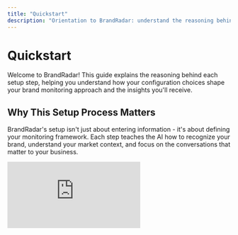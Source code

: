 ```yaml
---
title: "Quickstart"
description: "Orientation to BrandRadar: understand the reasoning behind each setup step and how it shapes your brand monitoring approach"
---
```


# Quickstart

Welcome to BrandRadar! This guide explains the reasoning behind each setup step, helping you understand how your configuration choices shape your brand monitoring approach and the insights you'll receive.

## Why This Setup Process Matters

BrandRadar's setup isn't just about entering information - it's about defining your monitoring framework. Each step teaches the AI how to recognize your brand, understand your market context, and focus on the conversations that matter to your business.

<div style={{position: 'relative', paddingBottom: 'calc(47.5% + 41px)', height: 0, width: '100%'}}>
  <iframe 
    src="https://demo.arcade.software/SfL49MjJKQLkwgEHANvy?embed&embed_mobile=tab&embed_desktop=inline&show_copy_link=true" 
    title="Start a Free Trial and Create a BrandRadar Account" 
    frameBorder="0" 
    loading="lazy" 
    webkitAllowFullScreen 
    mozAllowFullScreen 
    allowFullScreen 
    allow="clipboard-write" 
    style={{position: 'absolute', top: 0, left: 0, width: '100%', height: '100%', colorScheme: 'light'}}
  />
</div>

# Setup Flow

## 1. Organizational Context

Visit [app.brandradar.ai](https://app.brandradar.ai) and start the signup process. You'll be prompted to enter:
- Your full name
- Parent company name  
- Email address


## 2. Foundation

After entering your details, you'll be shown a video onboarding that introduces BrandRadar's approach to brand monitoring.

## 3. Initial Brand Creation

Next, you'll create your first brand through a 3-step process that teaches the AI to recognize and understand your brand:

### Step 1: Brand Recognition Framework
- Brand name
- Website
- Brand variations

**Reasoning:** The AI needs to recognize your brand across different contexts and spellings. Brand variations (misspellings, abbreviations, alternative names) are crucial because people don't always refer to your brand consistently. This comprehensive recognition framework ensures you capture all relevant mentions while filtering out noise.

### Step 2: Locality
- Select the geographic locations where your brand operates

**Reasoning:** Geographic context helps the AI understand your market presence and filter out irrelevant mentions from regions where you don't operate. This prevents false signals from international competitors or unrelated brands with similar names.

### Step 3: Positioning
- What your brand does
- What you're known for
- Add your main competitors

**Reasoning:** This information helps the AI understand your brand's position and competitive landscape. It enables the system to:
- Distinguish between your brand mentions and competitor activity
- Generate relevant monitoring suggestions aligned with your business model
- Provide context for why certain conversations matter to your brand

## 4. Monitoring Framework

After completing brand creation, you'll see auto-generated topics and prompts based on your brand information. You can:
- **Accept** suggestions that align with your priorities
- **Decline** suggestions that don't match your monitoring goals
- **Modify** suggestions to better reflect your focus

**Why this matters:** These suggestions aren't random - they're generated based on your brand description and competitive landscape. The AI proposes monitoring themes that are likely to surface meaningful insights about your brand's position and performance. Your choices here define what conversations BrandRadar will track and analyze.

## 5. Capability Selection

After reviewing the auto-generated suggestions, you'll select from our plan options:
- **Startup Plan** - $99/month - Foundation for early-stage teams
- **Growth Plan** - $399/month - Enhanced capabilities for fast-growing teams  
- **Scale Plan** - $999/month - Multi-client intelligence for agencies
- **Enterprise Plan** - $3,999/month - Advanced analytics for large organizations

**Why this matters:** Different plans unlock different capabilities. More prompts allow broader monitoring, but they must be aligned with the topics that matter to your brand. The plan you choose determines the depth and breadth of insights you can generate.

You'll automatically be placed on a **7-day free trial** for the plan of your choice.

## 6. Dashboard Exploration

Once your account is set up, you'll see the overview dashboard showing your brand's performance and trends. Use the date filter (top right) to adjust the analysis period.

**Why this matters:** The dashboard isn't just a collection of metrics - it's a command center that shows:
- **Brand visibility composition** across different AI models (revealing which platforms drive your presence)
- **Competitive positioning** through discovered brands analysis
- **Conversation drivers** via top prompts and topics
- **Source credibility** through citation analysis

<Note>
**Dashboard Features:** The overview dashboard transforms raw AI data into insights. Each metric answers specific questions about your brand's position and performance.
</Note>

<Card
  title="Begin Your Brand Monitoring"
  icon="play"
  href="https://app.brandradar.ai"
>
  Access the application and start building your brand intelligence framework
</Card>

## Next Steps

These steps provide a foundation for brand monitoring. The subsequent sections delve into the deeper thinking behind each feature:

- **Brand Setup** - Understand why accurate brand and competitor configuration drives insights
- **Create Topics & Prompts** - Learn the reasoning behind prompt design and topic organization
- **Platform Navigation** - Discover why each section exists and what questions it answers
- **Understanding Data** - Master what metrics reveal about your brand and market position
